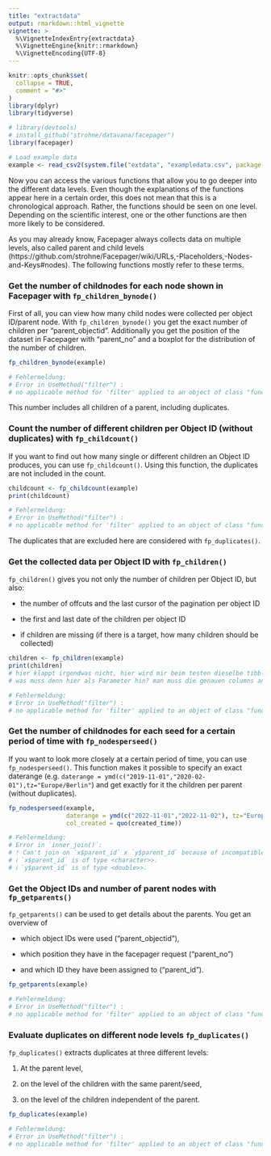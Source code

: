 ```yaml
---
title: "extractdata"
output: rmarkdown::html_vignette
vignette: >
  %\VignetteIndexEntry{extractdata}
  %\VignetteEngine{knitr::rmarkdown}
  %\VignetteEncoding{UTF-8}
---
```


```r
knitr::opts_chunk$set(
  collapse = TRUE,
  comment = "#>"
)
library(dplyr)
library(tidyverse)
```

```r
# library(devtools)
# install_github("strohne/datavana/facepager")
library(facepager)

# Load example data
example <- read_csv2(system.file("extdata", "exampledata.csv", package = "facepager"))
```


Now you can access the various functions that allow you to go deeper into the different data levels. Even though the explanations of the functions appear here in a certain order, this does not mean that this is a chronological approach. Rather, the functions should be seen on one level. Depending on the scientific interest, one or the other functions are then more likely to be considered.


As you may already know, Facepager always collects data on multiple levels, also called parent and child levels (https://github.com/strohne/Facepager/wiki/URLs,-Placeholders,-Nodes-and-Keys#nodes). The following functions mostly refer to these terms.


### Get the number of childnodes for each node shown in Facepager with `fp_children_bynode()`

First of all, you can view how many child nodes were collected per object ID/parent node. With `fp_children_bynode()` you get the exact number of children per "parent_objectid". Additionally you get the position of the dataset in Facepager with "parent_no" and a boxplot for the distribution of the number of children.

```r
fp_children_bynode(example)

# Fehlermeldung:
# Error in UseMethod("filter") : 
# no applicable method for 'filter' applied to an object of class "function"
```

This number includes all children of a parent, including duplicates.


### Count the number of different children per Object ID (without duplicates) with `fp_childcount()`

If you want to find out how many single or different children an Object ID produces, you can use `fp_childcount()`. Using this function, the duplicates are not included in the count.

```r
childcount <- fp_childcount(example)
print(childcount)

# Fehlermeldung:
# Error in UseMethod("filter") : 
# no applicable method for 'filter' applied to an object of class "function"
```

The duplicates that are excluded here are considered with `fp_duplicates()`.



### Get the collected data per Object ID with `fp_children()`

`fp_children()` gives you not only the number of children per Object ID, but also:

* the number of offcuts and the last cursor of the pagination per object ID

* the first and last date of the children per object ID

* if children are missing (if there is a target, how many children should be collected)

```r
children <- fp_children(example)
print(children)
# hier klappt irgendwas nicht, hier wird mir beim testen dieselbe tibble angezeigt wie bei childcount
# was muss denn hier als Parameter hin? man muss die genauen columns angeben für target, paginierung und created oder?

# Fehlermeldung:
# Error in UseMethod("filter") : 
# no applicable method for 'filter' applied to an object of class "function"

```


### Get the number of childnodes for each seed for a certain period of time with `fp_nodesperseed()`

If you want to look more closely at a certain period of time, you can use `fp_nodesperseed()`. This function makes it possible to specify an exact daterange (e.g. `daterange = ymd(c("2019-11-01","2020-02-01"),tz="Europe/Berlin"`) and get exactly for it the children per parent (without duplicates).

```r
fp_nodesperseed(example,
                daterange = ymd(c("2022-11-01","2022-11-02"), tz="Europe/Berlin"),
                col_created = quo(created_time))

# Fehlermeldung:
# Error in `inner_join()`:
# ! Can't join on `x$parent_id` x `y$parent_id` because of incompatible types.
# ℹ `x$parent_id` is of type <character>>.
# ℹ `y$parent_id` is of type <double>>.

```


### Get the Object IDs  and number of parent nodes with `fp_getparents()`

`fp_getparents()` can be used to get details about the parents. You get an overview of 

* which object IDs were used ("parent_objectid"), 

* which position they have in the facepager request ("parent_no")

* and which ID they have been assigned to ("parent_id"). 

```r
fp_getparents(example)

# Fehlermeldung:
# Error in UseMethod("filter") : 
# no applicable method for 'filter' applied to an object of class "function"
```


### Evaluate duplicates on different node levels `fp_duplicates()`

`fp_duplicates()` extracts duplicates at three different levels:

1. At the parent level,

2. on the level of the children with the same parent/seed,

3. on the level of the children independent of the parent.

```r
fp_duplicates(example)

# Fehlermeldung:
# Error in UseMethod("filter") : 
# no applicable method for 'filter' applied to an object of class "function"
```

